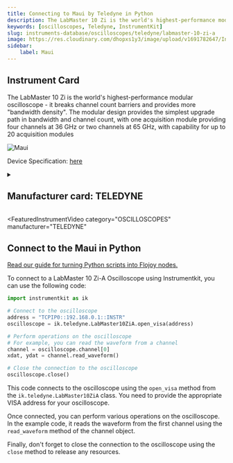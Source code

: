 ```yaml
---
title: Connecting to Maui by Teledyne in Python
description: The LabMaster 10 Zi is the world's highest-performance modular oscilloscope - it breaks channel count barriers and provides more "bandwidth density". The modular design provides the simplest upgrade path in bandwidth and channel count, with one acquisition module providing four channels at 36 GHz or two channels at 65 GHz, with capability for up to 20 acquisition modules
keywords: [oscilloscopes, Teledyne, InstrumentKit] 
slug: instruments-database/oscilloscopes/teledyne/labmaster-10-zi-a 
image: https://res.cloudinary.com/dhopxs1y3/image/upload/v1691782647/Instruments/Oscilloscopes/LabMaster-10-Zi-A/LabMaster-10-Zi-A.webp
sidebar:
    label: Maui 
---
```



## Instrument Card

The LabMaster 10 Zi is the world's highest-performance modular oscilloscope - it breaks channel count barriers and provides more "bandwidth density". The modular design provides the simplest upgrade path in bandwidth and channel count, with one acquisition module providing four channels at 36 GHz or two channels at 65 GHz, with capability for up to 20 acquisition modules

![Maui](https://res.cloudinary.com/dhopxs1y3/image/upload/v1691782647/Instruments/Oscilloscopes/LabMaster-10-Zi-A/LabMaster-10-Zi-A.webp)

Device Specification: [here](https://cdn.teledynelecroy.com/files/pdf/labmaster-10zi-a-datasheet.pdf)

<details style={{ marginTop: "15px"}}>
<summary><h2 style={{display:'inline'}}>Manufacturer card: TELEDYNE</h2></summary>

![TELEDYNE](https://res.cloudinary.com/dhopxs1y3/image/upload/v1692812958/Instruments/Vendor%20Logos/Teledyne_technologies.png)

Teledyne LeCroy is an American manufacturer of oscilloscopes, protocol analyzers and other test equipment. LeCroy is now a subsidiary of Teledyne Technologies.

- Headquarters: USA
- Yearly Revenue (millions, USD): 5458.6
- Vendor Website: [here](https://www.teledynelecroy.com/)

</details>


<FeaturedInstrumentVideo
  category="OSCILLOSCOPES"
  manufacturer="TELEDYNE"
></FeaturedInstrumentVideo>

## Connect to the Maui in Python

[Read our guide for turning Python scripts into Flojoy nodes.](https://docs.flojoy.ai/contribution/blocks/custom-flojoy-block/)


<Tabs>

<TabItem value="Flojoy" label="Flojoy" className="flojoy-instrument-tabs">

<NodeCardCollection category='OSCILLOSCOPES' manufacturer='TELEDYNE'></NodeCardCollection>

</TabItem>
<TabItem value="InstrumentKit" label="InstrumentKit">

To connect to a LabMaster 10 Zi-A Oscilloscope using Instrumentkit, you can use the following code:

```python
import instrumentkit as ik

# Connect to the oscilloscope
address = "TCPIP0::192.168.0.1::INSTR"
oscilloscope = ik.teledyne.LabMaster10ZiA.open_visa(address)

# Perform operations on the oscilloscope
# For example, you can read the waveform from a channel
channel = oscilloscope.channel[0]
xdat, ydat = channel.read_waveform()

# Close the connection to the oscilloscope
oscilloscope.close()
```

This code connects to the oscilloscope using the `open_visa` method from the `ik.teledyne.LabMaster10ZiA` class. You need to provide the appropriate VISA address for your oscilloscope.

Once connected, you can perform various operations on the oscilloscope. In the example code, it reads the waveform from the first channel using the `read_waveform` method of the channel object.

Finally, don't forget to close the connection to the oscilloscope using the `close` method to release any resources.

</TabItem>
</Tabs>
